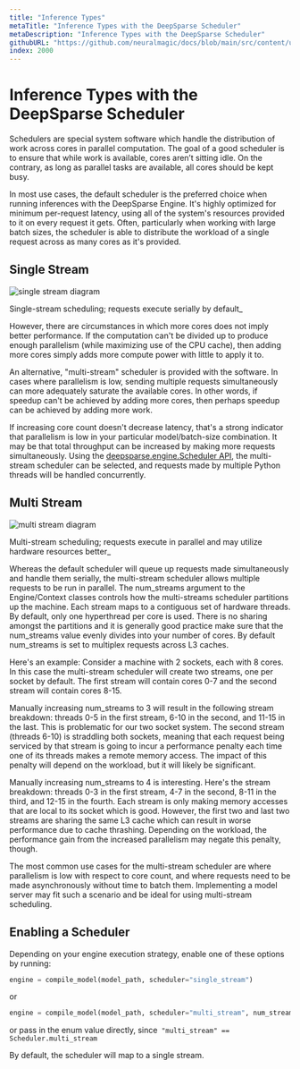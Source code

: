 ```yaml
---
title: "Inference Types"
metaTitle: "Inference Types with the DeepSparse Scheduler"
metaDescription: "Inference Types with the DeepSparse Scheduler"
githubURL: "https://github.com/neuralmagic/docs/blob/main/src/content/user-guide/deepsparse-engine/scheduler.mdx"
index: 2000
---
```


# Inference Types with the DeepSparse Scheduler

Schedulers are special system software which handle the distribution of work across cores in parallel computation.
The goal of a good scheduler is to ensure that while work is available, cores aren’t sitting idle.
On the contrary, as long as parallel tasks are available, all cores should be kept busy.

In most use cases, the default scheduler is the preferred choice when running inferences with the DeepSparse Engine.
It's highly optimized for minimum per-request latency, using all of the system's resources provided to it on every request it gets.
Often, particularly when working with large batch sizes, the scheduler is able to distribute the workload of a single request across as many cores as it's provided.

## Single Stream

<img src="https://raw.githubusercontent.com/neuralmagic/deepsparse/main/docs/source/single-stream.png" alt="single stream diagram" />

Single-stream scheduling; requests execute serially by default_

However, there are circumstances in which more cores does not imply better performance. If the computation can't be divided up to produce enough parallelism (while maximizing use of the CPU cache), then adding more cores simply adds more compute power with little to apply it to.

An alternative, "multi-stream" scheduler is provided with the software. In cases where parallelism is low, sending multiple requests simultaneously can more adequately saturate the available cores. In other words, if speedup can't be achieved by adding more cores, then perhaps speedup can be achieved by adding more work.

If increasing core count doesn't decrease latency, that's a strong indicator that parallelism is low in your particular model/batch-size combination. It may be that total throughput can be increased by making more requests simultaneously. Using the [deepsparse.engine.Scheduler API,](https://docs.neuralmagic.com/deepsparse/api/deepsparse.html) the multi-stream scheduler can be selected, and requests made by multiple Python threads will be handled concurrently.

## Multi Stream

<img src="https://raw.githubusercontent.com/neuralmagic/deepsparse/main/docs/source/multi-stream.png" alt="multi stream diagram" />

Multi-stream scheduling; requests execute in parallel and may utilize hardware resources better_

Whereas the default scheduler will queue up requests made simultaneously and handle them serially, the multi-stream scheduler allows multiple requests to be run in parallel. The num_streams argument to the Engine/Context classes controls how the multi-streams scheduler partitions up the machine. Each stream maps to a contiguous set of hardware threads. By default, only one hyperthread per core is used. There is no sharing amongst the partitions and it is generally good practice make sure that the num_streams value evenly divides into your number of cores. By default num_streams is set to multiplex requests across L3 caches.

Here's an example: Consider a machine with 2 sockets, each with 8 cores. In this case the multi-stream scheduler will create two streams, one per socket by default. The first stream will contain cores 0-7 and the second stream will contain cores 8-15.

Manually increasing num_streams to 3 will result in the following stream breakdown: threads 0-5 in the first stream, 6-10 in the second, and 11-15 in the last. This is problematic for our two socket system. The second stream (threads 6-10) is straddling both sockets, meaning that each request being serviced by that stream is going to incur a performance penalty each time one of its threads makes a remote memory access. The impact of this penalty will depend on the workload, but it will likely be significant.

Manually increasing num_streams to 4 is interesting. Here's the stream breakdown: threads 0-3 in the first stream, 4-7 in the second, 8-11 in the third, and 12-15 in the fourth. Each stream is only making memory accesses that are local to its socket which is good. However, the first two and last two streams are sharing the same L3 cache which can result in worse performance due to cache thrashing. Depending on the workload, the performance gain from the increased parallelism may negate this penalty, though.

The most common use cases for the multi-stream scheduler are where parallelism is low with respect to core count, and where requests need to be made asynchronously without time to batch them. Implementing a model server may fit such a scenario and be ideal for using multi-stream scheduling.

## Enabling a Scheduler

Depending on your engine execution strategy, enable one of these options by running:

```python
engine = compile_model(model_path, scheduler="single_stream")
```

or

```python
engine = compile_model(model_path, scheduler="multi_stream", num_streams=None) # None is the default
```

or pass in the enum value directly, since` "multi_stream" == Scheduler.multi_stream`

By default, the scheduler will map to a single stream.
